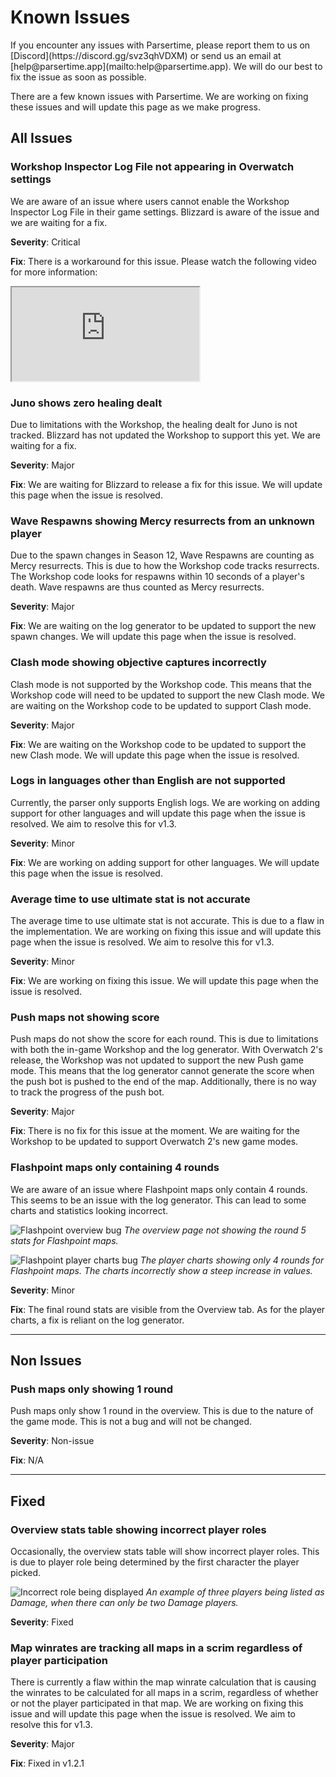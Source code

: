 
# Known Issues

<Callout type="info">
    If you encounter any issues with Parsertime, please report them to us on
    [Discord](https://discord.gg/svz3qhVDXM) or send us an email at
    [help@parsertime.app](mailto:help@parsertime.app). We will do our best to fix the
    issue as soon as possible.
</Callout>

There are a few known issues with Parsertime. We are working on fixing these issues 
and will update this page as we make progress.

## All Issues

### Workshop Inspector Log File not appearing in Overwatch settings
We are aware of an issue where users cannot enable the Workshop Inspector Log File in
their game settings. Blizzard is aware of the issue and we are waiting for a fix.

**Severity**: Critical

**Fix**: There is a workaround for this issue. Please watch the following video for more information:

<iframe
    width={560}
    height={315}
    className="h-full w-full overflow-hidden rounded-4xl bg-neutral-100"
    src="https://www.youtube.com/embed/pNYdczfYd-k?si=jwoLFiyRScK6wJrx"
    title="YouTube video player"
    allow="accelerometer; autoplay; clipboard-write; encrypted-media; gyroscope; picture-in-picture; web-share"
    referrerPolicy="strict-origin-when-cross-origin"
    allowFullScreen
></iframe>

### Juno shows zero healing dealt
Due to limitations with the Workshop, the healing dealt for Juno is not tracked.
Blizzard has not updated the Workshop to support this yet. We are waiting for a fix.

**Severity**: Major

**Fix**: We are waiting for Blizzard to release a fix for this issue. We will update this
page when the issue is resolved.

### Wave Respawns showing Mercy resurrects from an unknown player
Due to the spawn changes in Season 12, Wave Respawns are counting as Mercy resurrects.
This is due to how the Workshop code tracks resurrects. The Workshop code looks for
respawns within 10 seconds of a player's death. Wave respawns are thus counted as
Mercy resurrects.

**Severity**: Major

**Fix**: We are waiting on the log generator to be updated to support the new spawn
changes. We will update this page when the issue is resolved.

### Clash mode showing objective captures incorrectly
Clash mode is not supported by the Workshop code. This means that the Workshop code
will need to be updated to support the new Clash mode. We are waiting on the Workshop code
to be updated to support Clash mode.

**Severity**: Major

**Fix**: We are waiting on the Workshop code to be updated to support the new Clash mode. We will
update this page when the issue is resolved.

### Logs in languages other than English are not supported
Currently, the parser only supports English logs. We are working on adding support for
other languages and will update this page when the issue is resolved. We aim to resolve this for v1.3.

**Severity**: Minor

**Fix**: We are working on adding support for other languages. We will update this page when the issue is resolved.

### Average time to use ultimate stat is not accurate
The average time to use ultimate stat is not accurate. This is due to a flaw in the
implementation. We are working on fixing this issue and will update this page when the issue is resolved.
We aim to resolve this for v1.3.

**Severity**: Minor

**Fix**: We are working on fixing this issue. We will update this page when the issue is resolved.

### Push maps not showing score
Push maps do not show the score for each round. This is due to limitations with both
the in-game Workshop and the log generator. With Overwatch 2's release, the Workshop
was not updated to support the new Push game mode. This means that the log generator
cannot generate the score when the push bot is pushed to the end of the map.
Additionally, there is no way to track the progress of the push bot.

**Severity**: Major

**Fix**: There is no fix for this issue at the moment. We are waiting for the Workshop
to be updated to support Overwatch 2's new game modes.

### Flashpoint maps only containing 4 rounds
We are aware of an issue where Flashpoint maps only contain 4 rounds. 
This seems to be an issue with the log generator. This can lead to some charts and 
statistics looking incorrect.

![Flashpoint overview bug](/known-issues/flashpoint-bug-1.png)
*The overview page not showing the round 5 stats for Flashpoint maps.*

![Flashpoint player charts bug](/known-issues/flashpoint-bug-2.png)
*The player charts showing only 4 rounds for Flashpoint maps. The charts incorrectly 
show a steep increase in values.*

**Severity**: Minor

**Fix**: The final round stats are visible from the Overview tab. As for the player 
charts, a fix is reliant on the log generator.

---


## Non Issues
### Push maps only showing 1 round
Push maps only show 1 round in the overview. This is due to the nature of the game mode.
This is not a bug and will not be changed.

**Severity**: Non-issue

**Fix**: N/A

---

## Fixed
### Overview stats table showing incorrect player roles
Occasionally, the overview stats table will show incorrect player roles.
This is due to player role being determined by the first character the player picked.

![Incorrect role being displayed](/known-issues/incorrect-roles-bug.png)
*An example of three players being listed as Damage, when there can only be two Damage players.*

**Severity**: Fixed

### Map winrates are tracking all maps in a scrim regardless of player participation
There is currently a flaw within the map winrate calculation that is causing the winrates
to be calculated for all maps in a scrim, regardless of whether or not the player participated
in that map. We are working on fixing this issue and will update this page when the issue is resolved.
We aim to resolve this for v1.3.

**Severity**: Major

**Fix**: Fixed in v1.2.1
